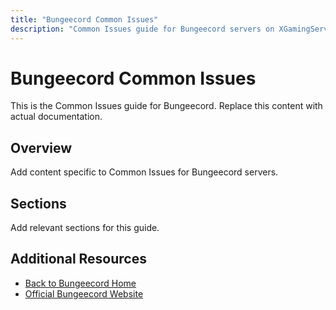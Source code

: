 ```yaml
---
title: "Bungeecord Common Issues"
description: "Common Issues guide for Bungeecord servers on XGamingServer"
---
```


# Bungeecord Common Issues

This is the Common Issues guide for Bungeecord. Replace this content with actual documentation.

## Overview

Add content specific to Common Issues for Bungeecord servers.

## Sections

Add relevant sections for this guide.

## Additional Resources

- [Back to Bungeecord Home](./index)
- [Official Bungeecord Website](https://example.com)
